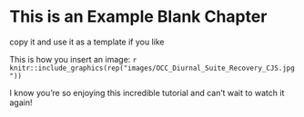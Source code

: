 # This is an Example Blank Chapter

copy it and use it as a template if you like

This is how you insert an image:
`r knitr::include_graphics(rep("images/OCC_Diurnal_Suite_Recovery_CJS.jpg"))`

I know you're so enjoying this incredible tutorial and can't wait to watch it again!
